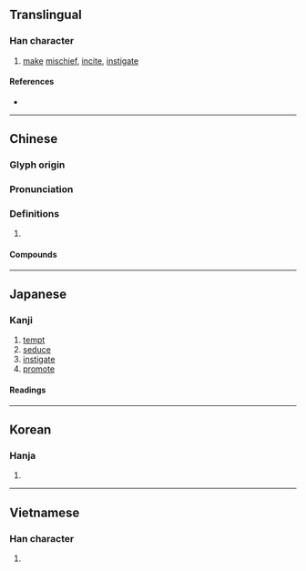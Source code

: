 {{character info/new}}
==Translingual==

===Han character===
{{Han char|rn=30|rad=口|as=07|sn=10|four=63047|canj=RICE|ids=⿰口夋}}

# [[make]] [[mischief]], [[incite]], [[instigate]]

====References====
* {{Han ref|kx=0191.310|dkj=03696|dj=0411.070|hdz=10635.070|uh=5506|ud=21766|bh=ADF6|bd=44534}}

----

==Chinese==
{{zh-forms}}

===Glyph origin===
{{Han etym}}

===Pronunciation===
{{zh-pron
|m=suō
|c=so1
|h=pfs=sô
|mn=so/qz:so͘
|mc=y
|oc=y
|cat=
}}

===Definitions===
{{zh-hanzi}}

# {{rfdef|zh}}

====Compounds====
{{zh-der|唆使|唆調|唆弄|囉唆|教唆犯|挑唆|教唆罪|搬唆|攛唆|教唆|調唆}}

----

==Japanese==

===Kanji===
{{ja-kanji|grade=c|rs=口07}}

# [[tempt]]
# [[seduce]]
# [[instigate]]
# [[promote]]

====Readings====
{{ja-readings
|on=さ
|kun=そそのか-す
}}

----

==Korean==

===Hanja===
{{ko-hanja|hangeul=사|rv=sa|mr=sa}}

# {{defn|lang=ko|sort=口07}}

----

==Vietnamese==

===Han character===
{{vi-hantu|toa|rs=口07}}

# {{defn|lang=vi}}